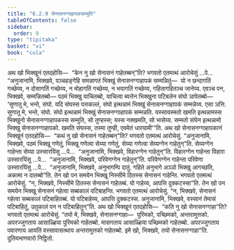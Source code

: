```yaml
---
title: "6.2.9 सेनासनग्गाहापकसम्मुति"
tableOfContents: false
sidebar:
  order: 9
type: "tipitaka"
basket: "vi"
book: "cula"
---
```



<DynamicBreadcrumb />

<Division number="317" book="cula">

<Paragraph number="1366" book="cula">
अथ खो भिक्खूनं एतदहोसि—  “केन नु खो सेनासनं गाहेतब्बन्”ति? भगवतो एतमत्थं आरोचेसुं …पे…  “अनुजानामि, भिक्खवे, पञ्चहङ्गेहि समन्नागतं भिक्खुं सेनासनग्गाहापकं सम्मन्नितुं—  यो न छन्दागतिं गच्छेय्य, न दोसागतिं गच्छेय्य, न मोहागतिं गच्छेय्य, न भयागतिं गच्छेय्य, गहितागहितञ्च जानेय्य. एवञ्च पन, भिक्खवे, सम्मन्नितब्बो—
</Paragraph>

<Paragraph number="1367" book="cula">
पठमं भिक्खु याचितब्बो, याचित्वा ब्यत्तेन भिक्खुना पटिबलेन संघो ञापेतब्बो—
</Paragraph>

<Paragraph number="1368" book="cula">
‘सुणातु मे, भन्ते, संघो. यदि संघस्स पत्तकल्लं, संघो इत्थन्नामं भिक्खुं सेनासनग्गाहापकं सम्मन्नेय्य. एसा ञत्ति.
</Paragraph>

<Paragraph number="1369" book="cula">
सुणातु मे, भन्ते, संघो. संघो इत्थन्नामं भिक्खुं सेनासनग्गाहापकं सम्मन्नति. यस्सायस्मतो खमति इत्थन्नामस्स भिक्खुनो सेनासनग्गाहापकस्स सम्मुति, सो तुण्हस्स; यस्स नक्खमति, सो भासेय्य.
</Paragraph>

<Paragraph number="1370" book="cula">
सम्मतो संघेन इत्थन्नामो भिक्खु सेनासनग्गाहापको. खमति संघस्स, तस्मा तुण्ही, एवमेतं धारयामी’”ति.
</Paragraph>

</Division>
<Division number="318" book="cula">

<Paragraph number="1371" book="cula">
अथ खो सेनासनग्गाहापकानं भिक्खूनं एतदहोसि—  “कथं नु खो सेनासनं गाहेतब्बन्”ति? भगवतो एतमत्थं आरोचेसुं. “अनुजानामि, भिक्खवे, पठमं भिक्खू गणेतुं, भिक्खू गणेत्वा सेय्या गणेतुं, सेय्या गणेत्वा सेय्यग्गेन गाहेतुन्”ति. सेय्यग्गेन गाहेन्ता सेय्या उस्सारयिंसु …पे…  “अनुजानामि, भिक्खवे, विहारग्गेन गाहेतुन्”ति. विहारग्गेन गाहेन्ता विहारा उस्सारयिंसु …पे…  “अनुजानामि, भिक्खवे, परिवेणग्गेन गाहेतुन्”ति. परिवेणग्गेन गाहेन्ता परिवेणा उस्सारयिंसु …पे…  “अनुजानामि, भिक्खवे, अनुभागम्पि दातुं. गहिते अनुभागे अञ्ञो भिक्खु आगच्छति, अकामा न दातब्बो”ति.
</Paragraph>

<Paragraph number="1372" book="cula">
तेन खो पन समयेन भिक्खू निस्सीमे ठितस्स सेनासनं गाहेन्ति. भगवतो एतमत्थं आरोचेसुं. “न, भिक्खवे, निस्सीमे ठितस्स सेनासनं गाहेतब्बं. यो गाहेय्य, आपत्ति दुक्कटस्सा”ति.
</Paragraph>

<Paragraph number="1373" book="cula">
तेन खो पन समयेन भिक्खू सेनासनं गहेत्वा सब्बकालं पटिबाहन्ति. भगवतो एतमत्थं आरोचेसुं. “न, भिक्खवे, सेनासनं गहेत्वा सब्बकालं पटिबाहितब्बं. यो पटिबाहेय्य, आपत्ति दुक्कटस्स. अनुजानामि, भिक्खवे, वस्सानं तेमासं पटिबाहितुं, उतुकालं पन न पटिबाहितुन्”ति.
</Paragraph>

<Paragraph number="1374" book="cula">
अथ खो भिक्खूनं एतदहोसि—  “कति नु खो सेनासनग्गाहा”ति? भगवतो एतमत्थं आरोचेसुं. “तयो मे, भिक्खवे, सेनासनग्गाहा—  पुरिमको, पच्छिमको, अन्तरामुत्तको. अपरज्जुगताय आसाळ्हिया पुरिमको गाहेतब्बो. मासगताय आसाळ्हिया पच्छिमको गाहेतब्बो. अपरज्जुगताय पवारणाय आयतिं वस्सावासत्थाय अन्तरामुत्तको गाहेतब्बो. इमे खो, भिक्खवे, तयो सेनासनग्गाहा”ति.

</Paragraph>
</Division>

<Paragraph number="1375" type="center" book="cula">
दुतियभाणवारो निट्ठितो.
</Paragraph>
